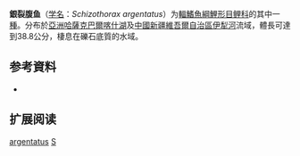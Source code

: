 {{Speciesbox
| name = 銀裂腹鱼
| status = NE
| status_system = IUCN3.1
| image = 
| genus = Schizothorax
| species = argentatus
| authority = [[Kessler|Kessler]], 1874
| synonyms = *''Racoma argentata''<br /><small>Kessler, 1874</small> 
*''Schizothorax kolpakowskii''<br /><small>Nikolskii, 1885</small>
*''Schizothorax orientalis''<br /><small>Kessler, 1874</small> ''
*''Schizothorax stummeri''<br /><small>Lohberger, 1929</small> ''
*''Schizothorax victorianus''<br /><small>Nekrashevich, 1948</small> ''
}}

'''銀裂腹鱼'''（[[学名|学名]]：''Schizothorax argentatus''）为[[輻鰭魚綱|輻鰭魚綱]][[鯉形目|鯉形目]][[鲤科|鲤科]]的其中一[[種|種]]。分布於[[亞洲|亞洲]][[哈薩克|哈薩克]][[巴爾喀什湖|巴爾喀什湖]]及[[中國|中國]][[新疆維吾爾自治區|新疆維吾爾自治區]][[伊犁河|伊犁河]]流域，體長可達到38.8公分，棲息在礫石底質的水域。

== 参考資料 ==
*{{FishBase_species|genus=Schizothorax|species=argentatus|year=2011|month=12}}

== 扩展阅读 ==
{{refbegin}}
{{wikispecies-inline|Schizothorax argentatus|銀裂腹鱼}}
{{refend}}
{{Taxonbar|from=Q143005}}

[[Category:裂腹鱼属|argentatus]]
[[Category:1874年描述的魚類|S]]


{{鯉形目小作品}}